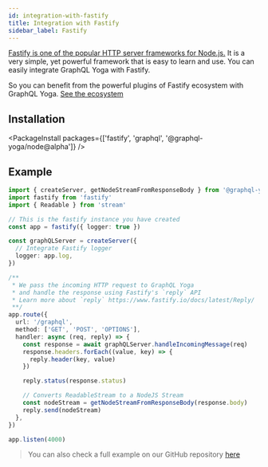 ```yaml
---
id: integration-with-fastify
title: Integration with Fastify
sidebar_label: Fastify
---
```


[Fastify is one of the popular HTTP server frameworks for Node.js.](https://www.fastify.io/) It is a very simple, yet powerful framework that is easy to learn and use.
You can easily integrate GraphQL Yoga with Fastify.

So you can benefit from the powerful plugins of Fastify ecosystem with GraphQL Yoga.
[See the ecosystem](https://www.fastify.io/docs/latest/Guides/Ecosystem/)

## Installation

<PackageInstall packages={['fastify', 'graphql', '@graphql-yoga/node@alpha']} />

## Example

```ts
import { createServer, getNodeStreamFromResponseBody } from '@graphql-yoga/node'
import fastify from 'fastify'
import { Readable } from 'stream'

// This is the fastify instance you have created
const app = fastify({ logger: true })

const graphQLServer = createServer({
  // Integrate Fastify logger
  logger: app.log,
})

/**
 * We pass the incoming HTTP request to GraphQL Yoga
 * and handle the response using Fastify's `reply` API
 * Learn more about `reply` https://www.fastify.io/docs/latest/Reply/
 **/
app.route({
  url: '/graphql',
  method: ['GET', 'POST', 'OPTIONS'],
  handler: async (req, reply) => {
    const response = await graphQLServer.handleIncomingMessage(req)
    response.headers.forEach((value, key) => {
      reply.header(key, value)
    })

    reply.status(response.status)

    // Converts ReadableStream to a NodeJS Stream
    const nodeStream = getNodeStreamFromResponseBody(response.body)
    reply.send(nodeStream)
  },
})

app.listen(4000)
```

> You can also check a full example on our GitHub repository [here](https://github.com/dotansimha/graphql-yoga/tree/master/examples/fastify)
